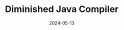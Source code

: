 ---
date: 2024-05-13
groupMembers: Chris Ragland
image: /img/post-images/project-images/dj-compiler/dj-compiler-cover.webp
link: /projects/dj-compiler
projectType: Compilers
title: Diminished Java Compiler
---